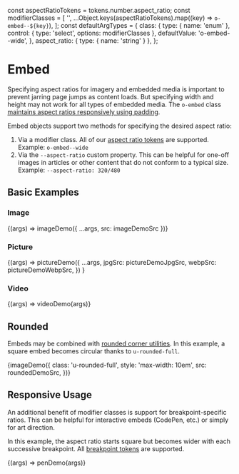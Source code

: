 const aspectRatioTokens = tokens.number.aspect_ratio;
const modifierClasses = [
  '',
  ...Object.keys(aspectRatioTokens).map((key) => `o-embed--${key}`),
];
const defaultArgTypes = {
  class: {
    type: { name: 'enum' },
    control: { type: 'select', options: modifierClasses },
    defaultValue: 'o-embed--wide',
  },
  aspect_ratio: { type: { name: 'string' } },
};

<Meta title="Objects/Embed" />

# Embed

Specifying aspect ratios for imagery and embedded media is important to prevent jarring page jumps as content loads. But specifying width and height may not work for all types of embedded media. The `o-embed` class [maintains aspect ratios responsively using padding](https://css-tricks.com/aspect-ratio-boxes/).

Embed objects support two methods for specifying the desired aspect ratio:

1. Via a modifier class. All of our [aspect ratio tokens](/?path=/docs/design-tokens-aspect-ratio--page) are supported. Example: `o-embed--wide`
1. Via the `--aspect-ratio` custom property. This can be helpful for one-off images in articles or other content that do not conform to a typical size. Example: `--aspect-ratio: 320/480`

## Basic Examples

### Image

<Canvas>
  <Story name="Image" argTypes={defaultArgTypes}>
    {(args) => imageDemo({ ...args, src: imageDemoSrc })}
  </Story>
</Canvas>

### Picture

<Canvas>
  <Story name="Picture" argTypes={defaultArgTypes}>
    {(args) =>
      pictureDemo({
        ...args,
        jpgSrc: pictureDemoJpgSrc,
        webpSrc: pictureDemoWebpSrc,
      })
    }
  </Story>
</Canvas>

### Video

<Canvas>
  <Story name="Video" argTypes={defaultArgTypes}>
    {(args) => videoDemo(args)}
  </Story>
</Canvas>

## Rounded

Embeds may be combined with [rounded corner utilities](/?path=/docs/utilities-rounded-corners--sizes). In this example, a square embed becomes circular thanks to `u-rounded-full`.

<Canvas>
  <Story name="Rounded">
    {imageDemo({
      class: 'u-rounded-full',
      style: 'max-width: 10em',
      src: roundedDemoSrc,
    })}
  </Story>
</Canvas>

## Responsive Usage

An additional benefit of modifier classes is support for breakpoint-specific ratios. This can be helpful for interactive embeds (CodePen, etc.) or simply for art direction.

In this example, the aspect ratio starts square but becomes wider with each successive breakpoint. All [breakpoint tokens](/?path=/docs/design-tokens-breakpoint--page) are supported.

<Canvas>
  <Story
    name="Responsive"
    argTypes={{
      class: {
        type: { name: 'string' },
        defaultValue: 'o-embed--full@s o-embed--wide@m o-embed--cinema@l',
      },
      aspect_ratio: defaultArgTypes.aspect_ratio,
    }}
  >
    {(args) => penDemo(args)}
  </Story>
</Canvas>

